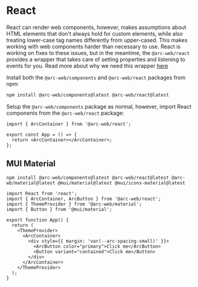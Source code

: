 
<Meta title="Integrations/React" />

# React

React can render web components, however, makes assumptions about HTML elements that don't always hold for custom elements, while also treating lower-case tag names differently from upper-cased. This makes working with web components harder than necessary to use. React is working on fixes to these issues, but in the meantime, the `@arc-web/react` provides a wrapper that takes care of setting properties and listening to events for you. Read more about why we need this wrapper [here](https://lit.dev/docs/frameworks/react/#why-are-wrappers-needed)

Install both the `@arc-web/components` and `@arc-web/react` packages from npm:

```sh
npm install @arc-web/components@latest @arc-web/react@latest
```

Setup the `@arc-web/components` package as normal, however, import React components from the `@arc-web/react` package:

```tsx
import { ArcContainer } from '@arc-web/react';

export const App = () => {
  return <ArcContainer></ArcContainer>;
};
```

## MUI Material

```
npm install @arc-web/components@latest @arc-web/react@latest @arc-wb/material@latest @mui/material@latest @mui/icons-material@latest
```

```tsx
import React from 'react';
import { ArcContainer, ArcButton } from '@arc-web/react';
import { ThemeProvider } from '@arc-web/material';
import { Button } from '@mui/material';

export function App() {
  return (
    <ThemeProvider>
      <ArcContainer>
        <div style={{ margin: 'var(--arc-spacing-small)' }}>
          <ArcButton color="primary">Click me</ArcButton>
          <Button variant="contained">Click me</Button>
        </div>
      </ArcContainer>
    </ThemeProvider>
  );
}
```
